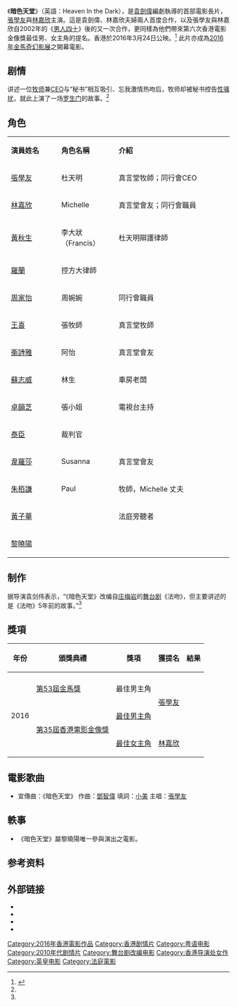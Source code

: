{{Infobox Film
| name             = 暗色天堂
| original_name    = Heaven In the Dark
| image            = Heaven In the Dark.jpg
| caption          = 电影海报
| director         = [[袁剑伟|袁剑伟]]
| producer         = {{ubl|[[利雅博|利雅博]]|[[余偉國|余偉國]]}}
| writer           = [[袁剑伟|袁剑伟]]
| starring         = [[张学友|张学友]]<br />[[林嘉欣|林嘉欣]]<br />[[黄秋生|黄秋生]]
| music            = {{ubl|[[恭碩良|恭碩良]]|[[馮庭正|馮庭正]]}}
| cinematography   = {{ubl|[[余靜萍|余靜萍]]|[[黃文諾|黃文諾]]}}
| editing          = [[葉婉婷|葉婉婷]]
| studio           = 
| distributor      = [[英皇電影|英皇電影]]（香港）<br />[[中國電影集團|中國電影股份有限公司]]、[[華夏電影|華夏電影]]（中國大陸）
| released         = {{flagicon|HK}} 2016年3月24日<br />{{flagicon|TWN}} 2016年4月15日 
| runtime          = 101分钟
| country          = {{HK}}
| language         = [[粤语|粤语]]
| budget           = 
| gross            = 
| preceded_by     = 
| followed_by      =
| cn_name  = 
| tw_name  = 
| hk_name  = 
}}
《'''暗色天堂'''》（英語：Heaven In the Dark），是[[袁劍偉|袁劍偉]]編劇執導的首部電影長片，[[張學友|張學友]]與[[林嘉欣|林嘉欣]]主演。這是袁劍偉、林嘉欣夫婦兩人首度合作，以及張學友與林嘉欣自2002年的《[[男人四十|男人四十]]》後的又一次合作，更同樣為他們帶來第六次香港電影金像獎最佳男、女主角的提名。香港於2016年3月24日公映。<ref name="简介">{{cite web |url=http://www.1905.com/news/20160315/992379.shtml |language= |title=英皇新片巡演：张学友上演性骚扰 葛优拍4D电影 |publisher=1905电影网 |date=2016-03-15 |accessdate= |archive-date=2016-04-06 |archive-url=https://web.archive.org/web/20160406052716/http://www.1905.com/news/20160315/992379.shtml |dead-url=no }}</ref> 此片亦成為[[2016年金馬奇幻影展|2016年金馬奇幻影展]]之開幕電影。

== 剧情 ==
讲述一位[[牧师|牧师]]兼[[CEO|CEO]]与“秘书”相互吸引、忘我激情热吻后，牧师却被秘书控告[[性骚扰|性骚扰]]，就此上演了一场[[罗生门|罗生门]]的故事。<ref name="简介"/>

==角色==
{|class="wikitable" width="60%"
|- style="background:#AFC7BA; color:snow" align=center
|style="width:22%"|'''演員姓名'''||style="width:25%"|'''角色名稱'''||style="width:50%"|'''介紹'''
|-
![[張學友|張學友]]
!杜天明
|真言堂牧師；同行會CEO
|-
![[林嘉欣|林嘉欣]]
!Michelle
|真言堂會友；同行會職員
|-
![[黃秋生|黃秋生]]
!李大狀（Francis）
|杜天明辯護律師
|-
![[羅蘭_(香港)|羅蘭]]
!控方大律師
|
|-
![[周家怡|周家怡]]
!周婉婉
|同行會職員
|-
![[王喜|王喜]]
!張牧師
|真言堂牧師
|-
![[衞詩雅|衞詩雅]]
!阿怡
|真言堂會友
|-
![[蘇志威|蘇志威]]
!林生
|車房老闆
|-
![[卓韻芝|卓韻芝]]
!張小姐
|電視台主持
|-
![[泰臣_(藝人)|泰臣]]
!裁判官
|
|-
![[韋羅莎|韋羅莎]]
!Susanna
|真言堂會友
|-
![[朱栢謙|朱栢謙]]
!Paul
|牧師，Michelle 丈夫
|-
![[黃子華|黃子華]]
!
|法庭旁聽者
|-
![[黎曉陽|黎曉陽]]
!
|
|}

== 制作 ==
据导演袁剑伟表示，“《暗色天堂》改编自[[庄梅岩|庄梅岩]]的[[舞台剧|舞台剧]]《法吻》，但主要讲述的是《法吻》5年前的故事。”<ref name="简介"/>

==獎項==
{| class="wikitable"
|-
! 年份 !! 頒獎典禮 !! 獎項 !! 獲提名 !! 結果
|-	
|-	
| rowspan="3"|2016||[[第53屆金馬獎|第53屆金馬獎]]
|最佳男主角
|rowspan="2"|[[張學友|張學友]]
|{{nom}}
|-	
| rowspan="2"|[[第35屆香港電影金像獎|第35屆香港電影金像獎]]
|[[香港電影金像獎最佳男主角#2010年代|最佳男主角]]
|{{nom}}
|-
|[[香港電影金像獎最佳女主角#2010年代|最佳女主角]]
|[[林嘉欣|林嘉欣]]
|{{nom}}
|}

== 電影歌曲 ==
*宣傳曲：《暗色天堂》 作曲：[[鄧智偉|鄧智偉]] 填詞：[[梁美薇|小美]] 主唱：[[張學友|張學友]]

== 軼事 ==
*《暗色天堂》屬黎曉陽唯一參與演出之電影。

== 参考资料==
{{reflist}}

== 外部链接==
* {{hkmdb title|17539}}
* {{douban}}
* {{mtime|222526}}
* {{IMDb title|5514846}}

{{張學友}}
{{黃秋生}}
{{DEFAULTSORT:AN}}
[[Category:2016年香港電影作品|Category:2016年香港電影作品]]
[[Category:香港剧情片|Category:香港剧情片]]
[[Category:粤语电影|Category:粤语电影]]
[[Category:2010年代剧情片|Category:2010年代剧情片]]
[[Category:舞台剧改编电影|Category:舞台剧改编电影]]
[[Category:香港导演处女作|Category:香港导演处女作]]
[[Category:英皇电影|Category:英皇电影]]
[[Category:法庭電影|Category:法庭電影]]